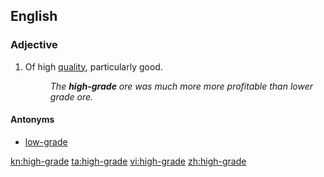 ==English==
===Adjective===
{{en-adj|-}}

#Of high [[quality]], particularly good.
#:''The '''high-grade''' ore was much more more profitable than lower grade ore.''

====Antonyms====
*[[low-grade]]

[[kn:high-grade]]
[[ta:high-grade]]
[[vi:high-grade]]
[[zh:high-grade]]